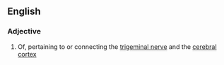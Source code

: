 ==English==

===Adjective===
{{en-adj|-}}

# {{lb|en|neuroanatomy}}  Of, pertaining to or connecting the [[trigeminal nerve]] and the [[cerebral cortex]]